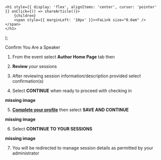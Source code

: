

    <h1 style={{ display: 'flex', alignItems: 'center', cursor: 'pointer' }} onClick={() => shareArticle()}>
        {children} 
        <span style={{ marginLeft: '10px' }}><FaLink size="0.6em" /></span>
    </h1>
);

<ToastContainer />

<ClickableTitle>Confirm You Are a Speaker</ClickableTitle>




1. From the event select **Author Home Page** tab then


2. **Review** *your* sessions 


3. After reviewing session information/description provided select confirmation(s) 


4. Select **CONTINUE** when ready to proceed with checking in

**missing image**

5. **[Complete your profile](https://docs-for-customers.slayte.com/hc/en-us/articles/6306139297555-Complete-Your-Profile)** then select **SAVE AND CONTINUE**


**missing image**


6. Select **CONTINUE TO YOUR SESSIONS**


**missing image**


7. You will be redirected to manage session details as permitted by your administrator




